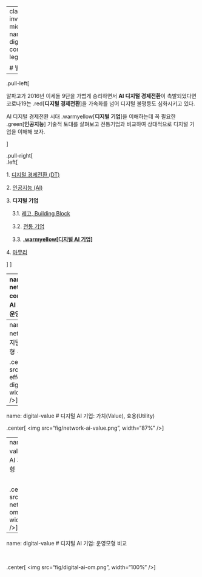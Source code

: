 
---
class: inverse, middle
name: digital-company-lego

# 발표 개요

----

.pull-left[

알파고가 2016년 이세돌 9단을 가볍게 승리하면서 **AI 디지털 경제전환**이 촉발되었다면
코로나19는 .red[**디지털 경제전환**]을 가속화를 넘어 디지털 불평등도 심화시키고 있다.

AI 디지털 경제전환 시대 .warmyellow[**디지털 기업**]을 이해하는데 
꼭 필요한 .green[**인공지능**] 기술적 토대를 살펴보고 
전통기업과 비교하여 상대적으로 디지털 기업을 이해해 보자.

]
 
.pull-right[   
.left[

1\. [디지털 경제전환 (DT)](#digital-transformation)

2\. [인공지능 (AI)](#digital-ai)

3\. **디지털 기업**

&nbsp;&nbsp;&nbsp; 3\.1\. [레고, Building Block](#digital-company-lego)

&nbsp;&nbsp;&nbsp; 3\.2\. [전통 기업](#digital-company-old-school)

&nbsp;&nbsp;&nbsp; 3\.3\. **[.warmyellow[디지털 AI 기업]](#digital-company-new-school)**

4\. [마무리](#digital-goodbye)

]
] <!--end of right-column--> 




---
name: digital-network-ai-company
# 디지털 AI 기업: AI 공장과 운영모형

<br>
<br>

.center[
<img src="fig/ai-factory-om.png", width="100%" />
]

---
name: digital-network-om
# 디지털 AI 기업: 운영모형 + 네트워크 효과

.center[
<img src="fig/network-effect-digital.png", width="100%" />
]

---
name: digital-value
# 디지털 AI 기업: 가치(Value), 효용(Utility)

.center[
<img src="fig/network-ai-value.png", width="87%" />
]
 
---
name: digital-value
# 디지털 AI 기업: 운영모형

<br>

.center[
<img src="fig/ai-network-om.png", width="100%" />
]
 
 
---
name: digital-value
# 디지털 AI 기업: 운영모형 비교

<br>

.center[
<img src="fig/digital-ai-om.png", width="100%" />
]
 

